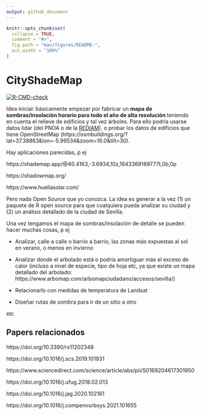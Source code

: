 ```yaml
---
output: github_document
---
```


<!-- README.md is generated from README.Rmd. Please edit that file -->

```r
knitr::opts_chunk$set(
  collapse = TRUE,
  comment = "#>",
  fig.path = "man/figures/README-",
  out.width = "100%"
)
```

# CityShadeMap

<!-- badges: start -->
[![R-CMD-check](https://github.com/Pakillo/CityShadeMap/actions/workflows/R-CMD-check.yaml/badge.svg)](https://github.com/Pakillo/CityShadeMap/actions/workflows/R-CMD-check.yaml)
<!-- badges: end -->

Idea inicial: básicamente empezar por fabricar un **mapa de sombras/insolación horario para todo el año de alta resolución** teniendo en cuenta el relieve de edificios y tal vez árboles. Para ello podría usarse datos lidar (del PNOA o de la [REDIAM](https://www.juntadeandalucia.es/medioambiente/portal/landing-page-%C3%ADndice/-/asset_publisher/zX2ouZa4r1Rf/content/cobertura-lidar/20151)), o probar los datos de edificios que tiene OpenStreetMap (https://osmbuildings.org/?lat=37.38863&lon=-5.99534&zoom=16.0&tilt=30).

Hay aplicaciones parecidas, p ej

https://shademap.app/@40.4163,-3.6934,10z,1643369189777t,0b,0p

https://shadowmap.org/

https://www.huellasolar.com/

Pero nada Open Source que yo conozca. La idea es generar a la vez (1) un paquete de R open source para que cualquiera pueda analizar su ciudad y (2) un análisis detallado de la ciudad de Sevilla.

Una vez tengamos el mapa de sombras/insolación de detalle se pueden hacer muchas cosas, p ej

- Analizar, calle a calle o barrio a barrio, las zonas más expuestas al sol en verano, o menos en invierno

- Analizar dónde el arbolado está o podría amortiguar más el exceso de calor (incluso a nivel de especie, tipo de hoja etc, ya que existe un mapa detallado del arbolado: https://www.arbomap.com/arbomapciudadano/accesos/sevilla/)

- Relacionarlo con medidas de temperatura de Landsat

- Diseñar rutas de sombra para ir de un sitio a otro

etc


## Papers relacionados

https://doi.org/10.3390/rs11202348

https://doi.org/10.1016/j.scs.2019.101931

https://www.sciencedirect.com/science/article/abs/pii/S0169204617301950

https://doi.org/10.1016/j.ufug.2018.02.013

https://doi.org/10.1016/j.jag.2020.102161

https://doi.org/10.1016/j.compenvurbsys.2021.101655

